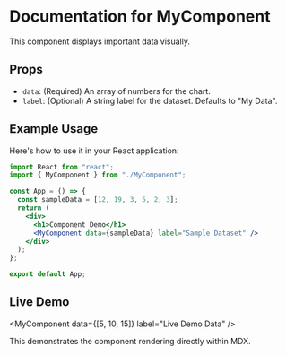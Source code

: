 
# Documentation for MyComponent

This component displays important data visually.

## Props

- `data`: (Required) An array of numbers for the chart.
- `label`: (Optional) A string label for the dataset. Defaults to "My Data".

## Example Usage

Here's how to use it in your React application:

```jsx
import React from "react";
import { MyComponent } from "./MyComponent";

const App = () => {
  const sampleData = [12, 19, 3, 5, 2, 3];
  return (
    <div>
      <h1>Component Demo</h1>
      <MyComponent data={sampleData} label="Sample Dataset" />
    </div>
  );
};

export default App;
```

## Live Demo

<MyComponent data={[5, 10, 15]} label="Live Demo Data" />

This demonstrates the component rendering directly within MDX.
